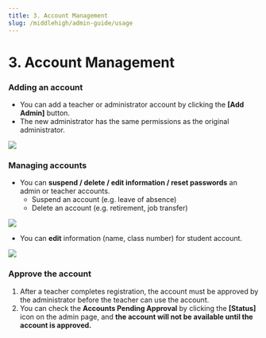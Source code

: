 ```yaml
---
title: 3. Account Management
slug: /middlehigh/admin-guide/usage
---
```



# 3. Account Management

### Adding an account

- You can add a teacher or administrator account by clicking the **[Add Admin]** button.
- The new administrator has the same permissions as the original administrator.

<Image src="/img/en/elementary/admin/03-01.jpg" size="lg" />

### Managing accounts

- You can **suspend / delete / edit information / reset passwords** an admin or teacher accounts.
  - Suspend an account (e.g. leave of absence)
  - Delete an account (e.g. retirement, job transfer)

<Image src="/img/en/elementary/admin/03-02.jpg" size="lg" />

- You can **edit** information (name, class number) for student account.

<Image src="/img/en/elementary/admin/03-03.jpg" size="lg" />

### Approve the account

1. After a teacher completes registration, the account must be approved by the administrator before the teacher can use the account.
2. You can check the **Accounts Pending Approval** by clicking the **[Status]** icon on the admin page, and **the account will not be available until the account is approved.**
